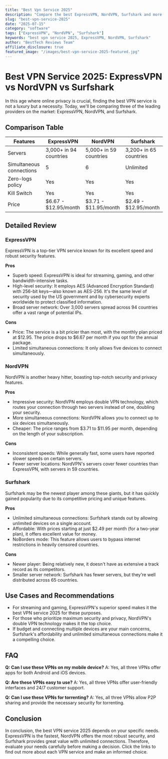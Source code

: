 ```yaml
---
title: "Best Vpn Service 2025"
description: "Compare the best ExpressVPN, NordVPN, Surfshark and more. Find the perfect software with our detailed reviews and recommendations."
slug: "best-vpn-service-2025"
date: "2025-07-15"
category: "software"
tags: ["ExpressVPN", "NordVPN", "Surfshark"]
keywords: "best vpn service 2025, ExpressVPN, NordVPN, Surfshark"
author: "BestTech Reviews Team"
affiliate_disclosure: true
featured_image: "/images/best-vpn-service-2025-featured.jpg"
---
```


# Best VPN Service 2025: ExpressVPN vs NordVPN vs Surfshark

In this age where online privacy is crucial, finding the best VPN service is not a luxury but a necessity. Today, we'll be comparing three of the leading providers on the market: ExpressVPN, NordVPN, and Surfshark. 

## Comparison Table

| Features |ExpressVPN |NordVPN |Surfshark |
|---|---|---|---|
| Servers | 3,000+ in 94 countries | 5,000+ in 59 countries | 3,200+ in 65 countries |
| Simultaneous connections | 5 | 6 | Unlimited |
| Zero-logs policy | Yes | Yes | Yes |
| Kill Switch | Yes | Yes | Yes |
| Price | $6.67 - $12.95/month | $3.71 - $11.95/month | $2.49 - $12.95/month |

## Detailed Review

### ExpressVPN

ExpressVPN is a top-tier VPN service known for its excellent speed and robust security features. 

**Pros**
- Superb speed: ExpressVPN is ideal for streaming, gaming, and other bandwidth-intensive tasks.
- High-level security: It employs AES (Advanced Encryption Standard) with 256-bit keys—also known as AES-256. It's the same level of security used by the US government and by cybersecurity experts worldwide to protect classified information.
- Broad server network: Over 3,000 servers spread across 94 countries offer a vast range of potential IPs.

**Cons**
- Price: The service is a bit pricier than most, with the monthly plan priced at $12.95. The price drops to $6.67 per month if you opt for the annual package.
- Limited simultaneous connections: It only allows five devices to connect simultaneously.

### NordVPN

NordVPN is another heavy hitter, boasting top-notch security and privacy features.

**Pros**
- Impressive security: NordVPN employs double VPN technology, which routes your connection through two servers instead of one, doubling your security.
- More simultaneous connections: NordVPN allows you to connect up to six devices simultaneously.
- Cheaper: The price ranges from $3.71 to $11.95 per month, depending on the length of your subscription.

**Cons**
- Inconsistent speeds: While generally fast, some users have reported slower speeds on certain servers.
- Fewer server locations: NordVPN's servers cover fewer countries than ExpressVPN, with servers in 59 countries.

### Surfshark

Surfshark may be the newest player among these giants, but it has quickly gained popularity due to its competitive pricing and unique features.

**Pros**
- Unlimited simultaneous connections: Surfshark stands out by allowing unlimited devices on a single account.
- Affordable: With prices starting at just $2.49 per month (for a two-year plan), it offers excellent value for money.
- NoBorders mode: This feature allows users to bypass internet restrictions in heavily censored countries.

**Cons**
- Newer player: Being relatively new, it doesn't have as extensive a track record as its competitors.
- Smaller server network: Surfshark has fewer servers, but they're well distributed across 65 countries.

## Use Cases and Recommendations

- For streaming and gaming, ExpressVPN's superior speed makes it the best VPN service 2025 for these purposes.
- For those who prioritize maximum security and privacy, NordVPN's double VPN technology makes it the top choice.
- If budget and connecting multiple devices are your main concerns, Surfshark's affordability and unlimited simultaneous connections make it a compelling choice.

## FAQ

**Q: Can I use these VPNs on my mobile device?**
A: Yes, all three VPNs offer apps for both Android and iOS devices.

**Q: Are these VPNs easy to use?**
A: Yes, all three VPNs offer user-friendly interfaces and 24/7 customer support.

**Q: Can I use these VPNs for torrenting?**
A: Yes, all three VPNs allow P2P sharing and provide the necessary security for torrenting.

## Conclusion

In conclusion, the best VPN service 2025 depends on your specific needs. ExpressVPN is the fastest, NordVPN offers the most robust security, and Surfshark provides great value with unlimited connections. Therefore, evaluate your needs carefully before making a decision. Click the links to find out more about each VPN service and make an informed choice.